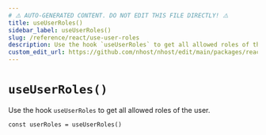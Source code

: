 ```yaml
---
# ⚠️ AUTO-GENERATED CONTENT. DO NOT EDIT THIS FILE DIRECTLY! ⚠️
title: useUserRoles()
sidebar_label: useUserRoles()
slug: /reference/react/use-user-roles
description: Use the hook `useUserRoles` to get all allowed roles of the user.
custom_edit_url: https://github.com/nhost/nhost/edit/main/packages/react/src/useUserRoles.ts#L14
---
```


# `useUserRoles()`

Use the hook `useUserRoles` to get all allowed roles of the user.

```tsx
const userRoles = useUserRoles()
```
